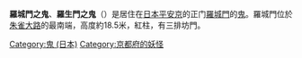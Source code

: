 {{unreferenced|time=2018-03-27T12:07:20+00:00}}
'''羅城門之鬼'''、'''羅生門之鬼'''（{{lang|ja|らしょうもんのおに}}）是居住在[[日本|日本]][[平安京|平安京]]的正门[[羅城門|羅城門]]的[[鬼_(日本)|鬼]]。羅城門位於[[朱雀大路|朱雀大路]]的最南端，高度約18.5米，紅柱，有三排坊門。

{{Japan-stub}}
{{DEFAULTSORT:らしようもんのおに}}
[[Category:鬼_(日本)|Category:鬼 (日本)]]
[[Category:京都府的妖怪|Category:京都府的妖怪]]